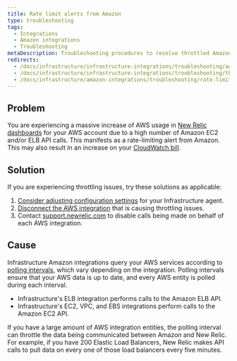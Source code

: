 ```yaml
---
title: Rate limit alerts from Amazon
type: troubleshooting
tags:
  - Integrations
  - Amazon integrations
  - Troubleshooting
metaDescription: Troubleshooting procedures to resolve throttled Amazon AWS data with your New Relic Infrastructure integration.
redirects:
  - /docs/infrastructure/infrastructure-integrations/troubleshooting/aws-throttling-issues
  - /docs/infrastructure/infrastructure-integrations/troubleshooting/throttled-aws-data
  - /docs/infrastructure/amazon-integrations/troubleshooting/rate-limit-alerts-amazon
---
```


## Problem

You are experiencing a massive increase of AWS usage in [New Relic dashboards](/docs/infrastructure/new-relic-infrastructure/data-instrumentation/new-relic-apm-data-infrastructure) for your AWS account due to a high number of Amazon EC2 and/or ELB API calls. This manifests as a rate-limiting alert from Amazon. This may also result in an increase on your [CloudWatch bill](/docs/infrastructure/infrastructure-integrations/troubleshooting/cloudwatch-billing-issues).

## Solution

If you are experiencing throttling issues, try these solutions as applicable:

1. [Consider adjusting configuration settings](/docs/infrastructure/new-relic-infrastructure/configuration/configure-infrastructure-agent) for your Infrastructure agent.
2. [Disconnect the AWS integration](/docs/infrastructure/infrastructure-integrations/getting-started/connect-aws-integrations-infrastructure#disconnect) that is causing throttling issues.
3. Contact [support.newrelic.com](https://support.newrelic.com/) to disable calls being made on behalf of each AWS integration.

## Cause

Infrastructure Amazon integrations query your AWS services according to [polling intervals](/docs/infrastructure/infrastructure-integrations/amazon-integrations/aws-polling-intervals-infrastructure-integrations), which vary depending on the integration. Polling intervals ensure that your AWS data is up to date, and every AWS entity is polled during each interval.

* Infrastructure's ELB integration performs calls to the Amazon ELB API.
* Infrastructure's EC2, VPC, and EBS integrations perform calls to the Amazon EC2 API.

If you have a large amount of AWS integration entities, the polling interval can throttle the data being communicated between Amazon and New Relic. For example, if you have 200 Elastic Load Balancers, New Relic makes API calls to pull data on every one of those load balancers every five minutes.
